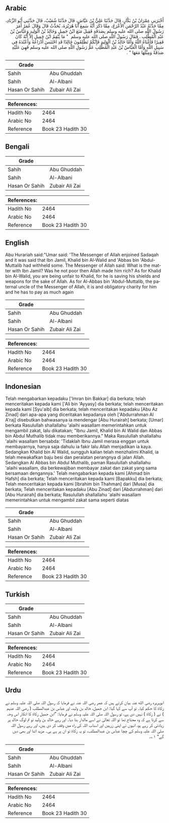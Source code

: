 ## Arabic


<div dir="rtl" lang="ar" style={{fontSize:'larger',backgroundColor:'#f8f9fa',padding:20}}>
أَخْبَرَنِي عِمْرَانُ بْنُ بَكَّارٍ، قَالَ حَدَّثَنَا عَلِيُّ بْنُ عَيَّاشٍ، قَالَ حَدَّثَنَا شُعَيْبٌ، قَالَ حَدَّثَنِي أَبُو الزِّنَادِ، مِمَّا حَدَّثَهُ عَبْدُ الرَّحْمَنِ الأَعْرَجُ، مِمَّا ذَكَرَ أَنَّهُ سَمِعَ أَبَا هُرَيْرَةَ، يُحَدِّثُ قَالَ وَقَالَ عُمَرُ أَمَرَ رَسُولُ اللَّهِ صلى الله عليه وسلم بِصَدَقَةٍ فَقِيلَ مَنَعَ ابْنُ جَمِيلٍ وَخَالِدُ بْنُ الْوَلِيدِ وَعَبَّاسُ بْنُ عَبْدِ الْمُطَّلِبِ ‏.‏ فَقَالَ رَسُولُ اللَّهِ صلى الله عليه وسلم ‏ "‏ مَا يَنْقِمُ ابْنُ جَمِيلٍ إِلاَّ أَنَّهُ كَانَ فَقِيرًا فَأَغْنَاهُ اللَّهُ وَأَمَّا خَالِدُ بْنُ الْوَلِيدِ فَإِنَّكُمْ تَظْلِمُونَ خَالِدًا قَدِ احْتَبَسَ أَدْرَاعَهُ وَأَعْتُدَهُ فِي سَبِيلِ اللَّهِ وَأَمَّا الْعَبَّاسُ بْنُ عَبْدِ الْمُطَّلِبِ عَمُّ رَسُولِ اللَّهِ صلى الله عليه وسلم فَهِيَ عَلَيْهِ صَدَقَةٌ وَمِثْلُهَا مَعَهَا ‏"‏ ‏.‏
</div>
<div style={{backgroundColor:'#f8f9fa',padding:20, marginBottom: 10}}><table> <thead> <tr> <th>Grade</th> <th></th> </tr> </thead> <tbody> <tr><td>Sahih</td><td>Abu Ghuddah</td></tr><tr><td>Sahih</td><td>Al-Albani</td></tr><tr><td>Hasan Or Sahih</td><td>Zubair Ali Zai</td></tr></tbody></table><table> <thead> <tr> <th>References:</th> <th></th> </tr> </thead> <tbody><tr><td>Hadith No</td><td>2464</td></tr><tr><td>Arabic No</td><td>2464</td></tr><tr><td>Reference</td><td>Book 23 Hadith 30</td></tr></tbody></table></div>

## Bengali


<div dir="ltr" lang="bn" style={{fontSize:'larger',backgroundColor:'#f8f9fa',padding:20}}>

</div>
<div style={{backgroundColor:'#f8f9fa',padding:20, marginBottom: 10}}><table> <thead> <tr> <th>Grade</th> <th></th> </tr> </thead> <tbody> <tr><td>Sahih</td><td>Abu Ghuddah</td></tr><tr><td>Sahih</td><td>Al-Albani</td></tr><tr><td>Hasan Or Sahih</td><td>Zubair Ali Zai</td></tr></tbody></table><table> <thead> <tr> <th>References:</th> <th></th> </tr> </thead> <tbody><tr><td>Hadith No</td><td>2464</td></tr><tr><td>Arabic No</td><td>2464</td></tr><tr><td>Reference</td><td>Book 23 Hadith 30</td></tr></tbody></table></div>

## English


<div dir="ltr" lang="en" style={{fontSize:'larger',backgroundColor:'#f8f9fa',padding:20}}>
Abu Hurariah said:"Umar said: 'The Messenger of Allah enjoined Sadaqah and it was said that Ibn Jamil, Khalid bin Al-Walid and 'Abbas bin 'Abdul-Muttalib had withheld some. The Messenger of Allah said: What is the matter with Ibn Jamil? Was he not poor then Allah made him rich? As for Khalid bin Al-Walid, you are being unfair to Khalid, for he is saving his shields and weapons for the sake of Allah. As for Al-Abbas bin 'Abdul-Muttalib, the paternal uncle of the Messenger of Allah, it is and obligatory charity for him and he has to pay as much again
</div>
<div style={{backgroundColor:'#f8f9fa',padding:20, marginBottom: 10}}><table> <thead> <tr> <th>Grade</th> <th></th> </tr> </thead> <tbody> <tr><td>Sahih</td><td>Abu Ghuddah</td></tr><tr><td>Sahih</td><td>Al-Albani</td></tr><tr><td>Hasan Or Sahih</td><td>Zubair Ali Zai</td></tr></tbody></table><table> <thead> <tr> <th>References:</th> <th></th> </tr> </thead> <tbody><tr><td>Hadith No</td><td>2464</td></tr><tr><td>Arabic No</td><td>2464</td></tr><tr><td>Reference</td><td>Book 23 Hadith 30</td></tr></tbody></table></div>

## Indonesian


<div dir="ltr" lang="id" style={{fontSize:'larger',backgroundColor:'#f8f9fa',padding:20}}>
Telah mengabarkan kepadaku ['Imran bin Bakkar] dia berkata; telah menceritakan kepada kami ['Ali bin 'Ayyasy] dia berkata; telah menceritakan kepada kami [Syu'aib] dia berkata; telah menceritakan kepadaku [Abu Az Zinad] dari apa-apa yang diceritakan kepadanya oleh ['Abdurrahman Al A'raj] disebutkan bahwasanya ia mendengar [Abu Hurairah] berkata; [Umar] berkata Rasulullah shallallahu 'alaihi wasallam memerintahkan untuk mengambil zakat, lalu dikatakan; "Ibnu Jamil, Khalid bin Al Walid dan Abbas bin Abdul Muthalib tidak mau memberikannya." Maka Rasulullah shallallahu 'alaihi wasallam bersabda: 'Tidaklah Ibnu Jamil merasa enggan untuk membayarnya, hanya saja dahulu ia fakir lalu Allah menjadikan ia kaya. Sedangkan Khalid bin Al Walid, sungguh kalian telah menzhalimi Khalid, ia telah mewakafkan baju besi dan peralatan perangnya di jalan Allah. Sedangkan Al Abbas bin Abdul Muthalib, paman Rasulullah shallallahu 'alaihi wasallam, dia berkewajiban membayar zakat dan zakat yang sama bersamaan dengannya.' Telah mengabarkan kepada kami [Ahmad bin Hafsh] dia berkata; Telah menceritakan kepada kami [Bapakku] dia berkata; Telah menceritakan kepada kami [Ibrahim bin Thahman] dari [Musa] dia berkata; Telah menceritakan kepadaku [Abu Zinad] dari [Abdurrahman] dari [Abu Hurairah] dia berkata; Rasulullah shallallahu 'alaihi wasallam memerintahkan untuk mengambil zakat sama seperti diatas
</div>
<div style={{backgroundColor:'#f8f9fa',padding:20, marginBottom: 10}}><table> <thead> <tr> <th>Grade</th> <th></th> </tr> </thead> <tbody> <tr><td>Sahih</td><td>Abu Ghuddah</td></tr><tr><td>Sahih</td><td>Al-Albani</td></tr><tr><td>Hasan Or Sahih</td><td>Zubair Ali Zai</td></tr></tbody></table><table> <thead> <tr> <th>References:</th> <th></th> </tr> </thead> <tbody><tr><td>Hadith No</td><td>2464</td></tr><tr><td>Arabic No</td><td>2464</td></tr><tr><td>Reference</td><td>Book 23 Hadith 30</td></tr></tbody></table></div>

## Turkish


<div dir="ltr" lang="tr" style={{fontSize:'larger',backgroundColor:'#f8f9fa',padding:20}}>

</div>
<div style={{backgroundColor:'#f8f9fa',padding:20, marginBottom: 10}}><table> <thead> <tr> <th>Grade</th> <th></th> </tr> </thead> <tbody> <tr><td>Sahih</td><td>Abu Ghuddah</td></tr><tr><td>Sahih</td><td>Al-Albani</td></tr><tr><td>Hasan Or Sahih</td><td>Zubair Ali Zai</td></tr></tbody></table><table> <thead> <tr> <th>References:</th> <th></th> </tr> </thead> <tbody><tr><td>Hadith No</td><td>2464</td></tr><tr><td>Arabic No</td><td>2464</td></tr><tr><td>Reference</td><td>Book 23 Hadith 30</td></tr></tbody></table></div>

## Urdu


<div dir="rtl" lang="ur" style={{fontSize:'larger',backgroundColor:'#f8f9fa',padding:20}}>
ابوہریرہ رضی الله عنہ بیان کرتے ہیں کہ عمر رضی اللہ عنہ نے فرمایا کہ رسول اللہ صلی اللہ علیہ وسلم نے زکاۃ کا حکم کیا۔ تو آپ سے کہا گیا: ابن جمیل، خالد بن ولید، اور عباس بن عبدالمطلب ( رضی اللہ عنہم ) نے ( زکاۃ ) نہیں دی ہے، تو رسول اللہ صلی اللہ علیہ وسلم نے فرمایا: ”ابن جمیل زکاۃ کا انکار اس وجہ سے کرتا ہے کہ وہ محتاج تھا تو اللہ تعالیٰ نے اسے مالدار بنا دیا۔ اور رہے خالد بن ولید تو تم لوگ خالد پر زیادتی کر رہے ہو، انہوں نے اپنی زرہیں اور اسباب اللہ کی راہ میں وقف کر دی ہیں، اور رہے رسول اللہ صلی اللہ علیہ وسلم کے چچا عباس بن عبدالمطلب، تو یہ زکاۃ تو ان پر ہے ہی۔ مزید اتنا اور بھی دیں گے“ ۱؎۔
</div>
<div style={{backgroundColor:'#f8f9fa',padding:20, marginBottom: 10}}><table> <thead> <tr> <th>Grade</th> <th></th> </tr> </thead> <tbody> <tr><td>Sahih</td><td>Abu Ghuddah</td></tr><tr><td>Sahih</td><td>Al-Albani</td></tr><tr><td>Hasan Or Sahih</td><td>Zubair Ali Zai</td></tr></tbody></table><table> <thead> <tr> <th>References:</th> <th></th> </tr> </thead> <tbody><tr><td>Hadith No</td><td>2464</td></tr><tr><td>Arabic No</td><td>2464</td></tr><tr><td>Reference</td><td>Book 23 Hadith 30</td></tr></tbody></table></div>